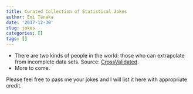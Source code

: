 ```yaml
---
title: Curated Collection of Statistical Jokes
author: Emi Tanaka
date: '2017-12-30'
slug: jokes
categories: []
tags: []
---
```


* There are two kinds of people in the world: those who can extrapolate from incomplete data sets. Source: [CrossValidated](https://stats.stackexchange.com/questions/1337/statistics-jokes/48240).
* More to come.

Please feel free to pass me your jokes and I will list it here with appropriate credit. 